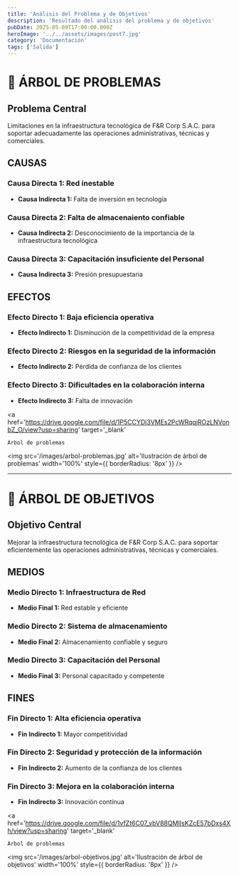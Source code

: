 ```yaml
---
title: 'Análisis del Problema y de Objetivos'
description: 'Resultado del análisis del problema y de objetivos'
pubDate: 2025-05-09T17:00:00.000Z
heroImage: '../../assets/images/post7.jpg'
category: 'Documentación'
tags: ['Salida']
---
```


# 🌳 ÁRBOL DE PROBLEMAS

## Problema Central

Limitaciones en la infraestructura tecnológica de F&R Corp S.A.C. para soportar adecuadamente las operaciones administrativas, técnicas y comerciales.

## CAUSAS

### Causa Directa 1: Red inestable

- **Causa Indirecta 1:** Falta de inversión en tecnología

### Causa Directa 2: Falta de almacenaiento confiable

- **Causa Indirecta 2:** Desconocimiento de la importancia de la infraestructura tecnológica

### Causa Directa 3: Capacitación insuficiente del Personal

- **Causa Indirecta 3:** Presión presupuestaria

## EFECTOS

### Efecto Directo 1: Baja eficiencia operativa

- **Efecto Indirecto 1:** Disminución de la competitividad de la empresa

### Efecto Directo 2: Riesgos en la seguridad de la información

- **Efecto Indirecto 2:** Pérdida de confianza de los clientes

### Efecto Directo 3: Dificultades en la colaboración interna

- **Efecto Indirecto 3:** Falta de innovación

<a
	href='https://drive.google.com/file/d/1P5CCYDi3VMEs2PcWRqqjROzLNVonbZ_O/view?usp=sharing'
	target='_blank'
>
	Árbol de problemas
</a>

<img
	src='/images/arbol-problemas.jpg'
	alt='Ilustración de árbol de problemas'
	width='100%'
	style={{ borderRadius: '8px' }}
/>

---

# 🌿 ÁRBOL DE OBJETIVOS

## Objetivo Central

Mejorar la infraestructura tecnológica de F&R Corp S.A.C. para soportar eficientemente las operaciones administrativas, técnicas y comerciales.

## MEDIOS

### Medio Directo 1: Infraestructura de Red

- **Medio Final 1:** Red estable y eficiente

### Medio Directo 2: Sistema de almacenamiento

- **Medio Final 2:** Almacenamiento confiable y seguro

### Medio Directo 3: Capacitación del Personal

- **Medio Final 3:** Personal capacitado y competente

## FINES

### Fin Directo 1: Alta eficiencia operativa

- **Fin Indirecto 1:** Mayor competitividad

### Fin Directo 2: Seguridad y protección de la información

- **Fin Indirecto 2:** Aumento de la confianza de los clientes

### Fin Directo 3: Mejora en la colaboración interna

- **Fin Indirecto 3:** Innovación continua

<a
	href='https://drive.google.com/file/d/1vfZt6C07_vbV88QMIIsKZcE57bDxs4Xh/view?usp=sharing'
	target='_blank'
>
	Árbol de problemas
</a>

<img
	src='/images/arbol-objetivos.jpg'
	alt='Ilustración de árbol de objetivos'
	width='100%'
	style={{ borderRadius: '8px' }}
/>
